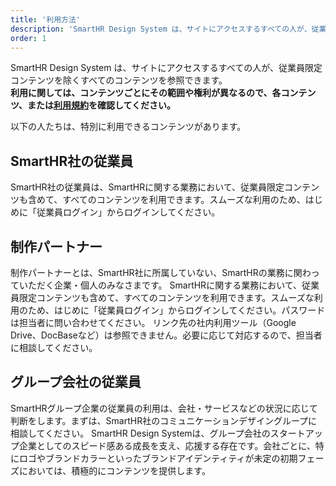 ```yaml
---
title: '利用方法'
description: 'SmartHR Design System は、サイトにアクセスするすべての人が、従業員限定コンテンツを除くすべてのコンテンツを参照できます。利用に関しては、コンテンツごとにその範囲や権利が異なるので、各コンテンツ、または利用規約を確認してください。'
order: 1
---
```




SmartHR Design System は、サイトにアクセスするすべての人が、従業員限定コンテンツを除くすべてのコンテンツを参照できます。  
**利用に関しては、コンテンツごとにその範囲や権利が異なるので、各コンテンツ、または[利用規約](/terms/)を確認してください。**

以下の人たちは、特別に利用できるコンテンツがあります。


## SmartHR社の従業員

SmartHR社の従業員は、SmartHRに関する業務において、従業員限定コンテンツも含めて、すべてのコンテンツを利用できます。スムーズな利用のため、はじめに「従業員ログイン」からログインしてください。

## 制作パートナー

制作パートナーとは、SmartHR社に所属していない、SmartHRの業務に関わっていただく企業・個人のみなさまです。
SmartHRに関する業務において、従業員限定コンテンツも含めて、すべてのコンテンツを利用できます。スムーズな利用のため、はじめに「従業員ログイン」からログインしてください。パスワードは担当者に問い合わせてください。
リンク先の社内利用ツール（Google Drive、DocBaseなど）は参照できません。必要に応じて対応するので、担当者に相談してください。

## グループ会社の従業員

SmartHRグループ企業の従業員の利用は、会社・サービスなどの状況に応じて判断をします。まずは、SmartHR社のコミュニケーションデザイングループに相談してください。
SmartHR Design Systemは、グループ会社のスタートアップ企業としてのスピード感ある成長を支え、応援する存在です。会社ごとに、特にロゴやブランドカラーといったブランドアイデンティティが未定の初期フェーズにおいては、積極的にコンテンツを提供します。
